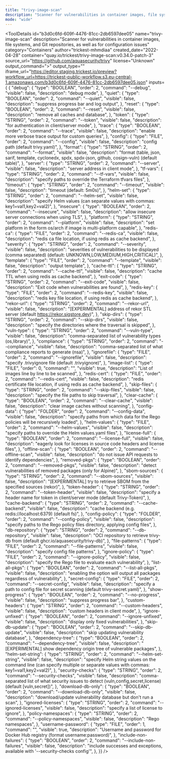 ```yaml
---
title: "trivy-image-scan"
description: "Scanner for vulnerabilities in container images, file systems, and Git repositories, as well as for configuration issues"
mode: "wide"
---
```



<ToolDetails
  id="b3d0c6fd-609f-4476-81cc-2db6597dee05"
  name="trivy-image-scan"
  description="Scanner for vulnerabilities in container images, file systems, and Git repositories, as well as for configuration issues"
  category="Containers"
  author="trickest-mhmdiaa"
  created_date="2022-04-28"
  container="quay.io/trickest/trivy-image-scan:v0.34.0-patch-3"
  source_url="https://github.com/aquasecurity/trivy"
  license="Unknown"
  output_command=">"
  output_type=""
  iframe_url="https://editor.staging.trickest.io/preview?workflow_url=https://trickest-public-workflow.s3.eu-central-1.amazonaws.com/b3d0c6fd-609f-4476-81cc-2db6597dee05.json"
  inputs={ {
  "debug": {
    "type": "BOOLEAN",
    "order": 2,
    "command": "--debug",
    "visible": false,
    "description": "debug mode",
  },
  "quiet": {
    "type": "BOOLEAN",
    "order": 2,
    "command": "--quiet",
    "visible": false,
    "description": "suppress progress bar and log output",
  },
  "reset": {
    "type": "BOOLEAN",
    "order": 2,
    "command": "--reset",
    "visible": false,
    "description": "remove all caches and database",
  },
  "token": {
    "type": "STRING",
    "order": 2,
    "command": "--token",
    "visible": false,
    "description": "for authentication in client/server mode",
  },
  "trace": {
    "type": "BOOLEAN",
    "order": 2,
    "command": "--trace",
    "visible": false,
    "description": "enable more verbose trace output for custom queries",
  },
  "config": {
    "type": "FILE",
    "order": 2,
    "command": "--config",
    "visible": false,
    "description": "config path (default trivy.yaml)",
  },
  "format": {
    "type": "STRING",
    "order": 2,
    "command": "--format",
    "visible": false,
    "description": "format (table, json, sarif, template, cyclonedx, spdx, spdx-json, github, cosign-vuln) (default table)",
  },
  "server": {
    "type": "STRING",
    "order": 2,
    "command": "--server",
    "visible": false,
    "description": "server address in client mode",
  },
  "tf-vars": {
    "type": "STRING",
    "order": 2,
    "command": "--tf-vars",
    "visible": false,
    "description": "specify paths to override the Terraform tfvars files",
  },
  "timeout": {
    "type": "STRING",
    "order": 2,
    "command": "--timeout",
    "visible": false,
    "description": "timeout (default: 5m0s)",
  },
  "helm-set": {
    "type": "STRING",
    "order": 2,
    "command": "--helm-set",
    "visible": false,
    "description": "specify Helm values (can separate values with commas: key1=val1,key2=val2)",
  },
  "insecure": {
    "type": "BOOLEAN",
    "order": 2,
    "command": "--insecure",
    "visible": false,
    "description": "allow insecure server connections when using TLS",
  },
  "platform": {
    "type": "STRING",
    "order": 2,
    "command": "--platform",
    "visible": false,
    "description": "set platform in the form os/arch if image is multi-platform capable",
  },
  "redis-ca": {
    "type": "FILE",
    "order": 2,
    "command": "--redis-ca",
    "visible": false,
    "description": "redis ca file location, if using redis as cache backend",
  },
  "severity": {
    "type": "STRING",
    "order": 2,
    "command": "--severity",
    "visible": false,
    "description": "severities of vulnerabilities to be displayed (comma separated) (default: UNKNOWN,LOW,MEDIUM,HIGH,CRITICAL)",
  },
  "template": {
    "type": "FILE",
    "order": 2,
    "command": "--template",
    "visible": false,
    "description": "output template",
  },
  "cache-ttl": {
    "type": "STRING",
    "order": 2,
    "command": "--cache-ttl",
    "visible": false,
    "description": "cache TTL when using redis as cache backend",
  },
  "exit-code": {
    "type": "STRING",
    "order": 2,
    "command": "--exit-code",
    "visible": false,
    "description": "Exit code when vulnerabilities are found",
  },
  "redis-key": {
    "type": "FILE",
    "order": 2,
    "command": "--redis-key",
    "visible": false,
    "description": "redis key file location, if using redis as cache backend",
  },
  "rekor-url": {
    "type": "STRING",
    "order": 2,
    "command": "--rekor-url",
    "visible": false,
    "description": "[EXPERIMENTAL] address of rekor STL server (default https://rekor.sigstore.dev)",
  },
  "skip-dirs": {
    "type": "STRING",
    "order": 2,
    "command": "--skip-dirs",
    "visible": false,
    "description": "specify the directories where the traversal is skipped",
  },
  "vuln-type": {
    "type": "STRING",
    "order": 2,
    "command": "--vuln-type",
    "visible": false,
    "description": "comma-separated list of vulnerability types (os,library)",
  },
  "compliance": {
    "type": "STRING",
    "order": 2,
    "command": "--compliance",
    "visible": false,
    "description": "comma-separated list of what compliance reports to generate (nsa)",
  },
  "ignorefile": {
    "type": "FILE",
    "order": 2,
    "command": "--ignorefile",
    "visible": false,
    "description": "specify .trivyignore file (default .trivyignore)",
  },
  "image-list": {
    "type": "FILE",
    "order": 0,
    "command": "",
    "visible": true,
    "description": "List of images line by line to be scanned",
  },
  "redis-cert": {
    "type": "FILE",
    "order": 2,
    "command": "--redis-cert",
    "visible": false,
    "description": "redis certificate file location, if using redis as cache backend",
  },
  "skip-files": {
    "type": "STRING",
    "order": 2,
    "command": "--skip-files",
    "visible": false,
    "description": "specify the file paths to skip traversal",
  },
  "clear-cache": {
    "type": "BOOLEAN",
    "order": 2,
    "command": "--clear-cache",
    "visible": false,
    "description": "clear image caches without scanning",
  },
  "config-data": {
    "type": "FOLDER",
    "order": 2,
    "command": "--config-data",
    "visible": false,
    "description": "specify paths from which data for the Rego policies will be recursively loaded",
  },
  "helm-values": {
    "type": "FILE",
    "order": 2,
    "command": "--helm-values",
    "visible": false,
    "description": "specify paths to override the Helm values.yaml files",
  },
  "license-full": {
    "type": "BOOLEAN",
    "order": 2,
    "command": "--license-full",
    "visible": false,
    "description": "eagerly look for licenses in source code headers and license files",
  },
  "offline-scan": {
    "type": "BOOLEAN",
    "order": 2,
    "command": "--offline-scan",
    "visible": false,
    "description": "do not issue API requests to identify dependencies",
  },
  "removed-pkgs": {
    "type": "BOOLEAN",
    "order": 2,
    "command": "--removed-pkgs",
    "visible": false,
    "description": "detect vulnerabilities of removed packages (only for Alpine)",
  },
  "sbom-sources": {
    "type": "STRING",
    "order": 2,
    "command": "--sbom-sources",
    "visible": false,
    "description": "[EXPERIMENTAL] try to retrieve SBOM from the specified sources (rekor)",
  },
  "token-header": {
    "type": "STRING",
    "order": 2,
    "command": "--token-header",
    "visible": false,
    "description": "specify a header name for token in client/server mode (default Trivy-Token)",
  },
  "cache-backend": {
    "type": "STRING",
    "order": 2,
    "command": "--cache-backend",
    "visible": false,
    "description": "cache backend (e.g. redis://localhost:6379) (default fs)",
  },
  "config-policy": {
    "type": "FOLDER",
    "order": 2,
    "command": "--config-policy",
    "visible": false,
    "description": "specify paths to the Rego policy files directory, applying config files",
  },
  "db-repository": {
    "type": "STRING",
    "order": 2,
    "command": "--db-repository",
    "visible": false,
    "description": "OCI repository to retrieve trivy-db from (default ghcr.io/aquasecurity/trivy-db)",
  },
  "file-patterns": {
    "type": "FILE",
    "order": 2,
    "command": "--file-patterns",
    "visible": false,
    "description": "specify config file patterns",
  },
  "ignore-policy": {
    "type": "FILE",
    "order": 2,
    "command": "--ignore-policy",
    "visible": false,
    "description": "specify the Rego file to evaluate each vulnerability",
  },
  "list-all-pkgs": {
    "type": "BOOLEAN",
    "order": 2,
    "command": "--list-all-pkgs",
    "visible": false,
    "description": "enabling the option will output all packages regardless of vulnerability",
  },
  "secret-config": {
    "type": "FILE",
    "order": 2,
    "command": "--secret-config",
    "visible": false,
    "description": "specify a path to config file for secret scanning (default trivy-secret.yaml)",
  },
  "show-progress": {
    "type": "BOOLEAN",
    "order": 2,
    "command": "--no-progress",
    "visible": false,
    "description": "suppress progress bar",
  },
  "custom-headers": {
    "type": "STRING",
    "order": 2,
    "command": "--custom-headers",
    "visible": false,
    "description": "custom headers in client mode",
  },
  "ignore-unfixed": {
    "type": "BOOLEAN",
    "order": 2,
    "command": "--ignore-unfixed",
    "visible": false,
    "description": "display only fixed vulnerabilities",
  },
  "skip-db-update": {
    "type": "BOOLEAN",
    "order": 2,
    "command": "--skip-db-update",
    "visible": false,
    "description": "skip updating vulnerability database",
  },
  "dependency-tree": {
    "type": "BOOLEAN",
    "order": 2,
    "command": "--dependency-tree",
    "visible": false,
    "description": "[EXPERIMENTAL] show dependency origin tree of vulnerable packages",
  },
  "helm-set-string": {
    "type": "STRING",
    "order": 2,
    "command": "--helm-set-string",
    "visible": false,
    "description": "specify Helm string values on the command line (can specify multiple or separate values with commas: key1=val1,key2=val2)",
  },
  "security-checks": {
    "type": "STRING",
    "order": 2,
    "command": "--security-checks",
    "visible": false,
    "description": "comma-separated list of what security issues to detect (vuln,config,secret,license) (default [vuln,secret])",
  },
  "download-db-only": {
    "type": "BOOLEAN",
    "order": 2,
    "command": "--download-db-only",
    "visible": false,
    "description": "download/update vulnerability database but don't run a scan",
  },
  "ignored-licenses": {
    "type": "STRING",
    "order": 2,
    "command": "--ignored-licenses",
    "visible": false,
    "description": "specify a list of license to ignore",
  },
  "policy-namespaces": {
    "type": "STRING",
    "order": 2,
    "command": "--policy-namespaces",
    "visible": false,
    "description": "Rego namespaces",
  },
  "username-password": {
    "type": "FILE",
    "order": 1,
    "command": "",
    "visible": true,
    "description": "Username and password for Docker Hub registry (format username:password)",
  },
  "include-non-failures": {
    "type": "BOOLEAN",
    "order": 2,
    "command": "--include-non-failures",
    "visible": false,
    "description": "include successes and exceptions, available with '--security-checks config'",
  },
}}
/>
